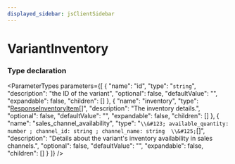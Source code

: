 ```yaml
---
displayed_sidebar: jsClientSidebar
---
```



# VariantInventory

### Type declaration

<ParameterTypes parameters={[
  {
    "name": "id",
    "type": "`string`",
    "description": "the ID of the variant",
    "optional": false,
    "defaultValue": "",
    "expandable": false,
    "children": []
  },
  {
    "name": "inventory",
    "type": "[ResponseInventoryItem](internal.internal.ResponseInventoryItem.mdx)[]",
    "description": "The inventory details.",
    "optional": false,
    "defaultValue": "",
    "expandable": false,
    "children": []
  },
  {
    "name": "sales_channel_availability",
    "type": "`\\&#123; available_quantity: number ; channel_id: string ; channel_name: string  \\&#125;`[]",
    "description": "Details about the variant's inventory availability in sales channels.",
    "optional": false,
    "defaultValue": "",
    "expandable": false,
    "children": []
  }
]} />
